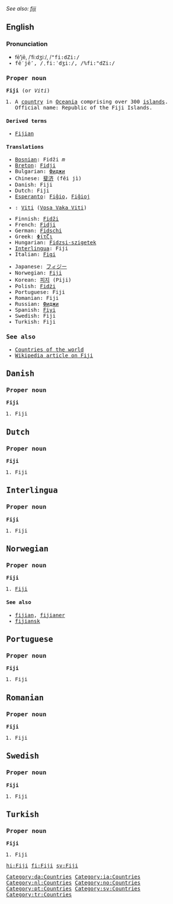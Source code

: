 ''See also: [[fiji]]''
==English==
===Pronunciation===
*fē'''′'''jē, /ˈfiːdʒiː/, /<tt>"fi:dZi:<tt>/
*fē′jē'''′''', /ˌfiːˈdʒiː/, /<tt>%fi:"dZi:<tt>/

===Proper noun===
'''Fiji''' (or ''Viti'')

# A [[country]] in [[Oceania]] comprising over 300 [[island]]s. Official name: Republic of the Fiji Islands.

====Derived terms====
*[[Fijian]]

====Translations====
{{top}}
*[[Bosnian]]: Fidži ''m''
*[[Breton]]: [[Fidji]]
*Bulgarian: [[Фиджи]]
*Chinese: [[斐济]] (fěi jì)
*Danish: Fiji
*Dutch: Fiji
*[[Esperanto]]: [[Fiĝio]], [[Fiĝioj]]
*{{fj}}: [[Viti]] ([[:fj:Viti|Vosa Vaka Viti]])
*Finnish: [[Fidži]]
*French: [[Fidji]]
*German: [[Fidschi]]
*Greek: [[Φίτζι]]
*Hungarian: [[Fidzsi-szigetek]]
*[[Interlingua]]: Fiji
*Italian: [[Figi]]
{{mid}}
*Japanese: [[フィジー]]
*Norwegian: [[#Norwegian|Fiji]]
*Korean: [[피지]] (Piji)
*Polish: [[Fidżi]]
*Portuguese: Fiji
*Romanian: Fiji
*Russian: [[Фиджи]]
*Spanish: [[Fiyi]]
*Swedish: Fiji
*Turkish: Fiji
{{bottom}}

===See also===
* [[Countries of the world]]
*[[w:Fiji|Wikipedia article on Fiji]]

==Danish==
===Proper noun===
'''Fiji'''
#Fiji

==Dutch==
===Proper noun===
'''Fiji'''
#Fiji

==Interlingua==
===Proper noun===
'''Fiji'''
#Fiji

==Norwegian==
===Proper noun===
'''Fiji'''
#[[#English|Fiji]]
====See also====
*[[fijian]], [[fijianer]]
*[[fijiansk]]

==Portuguese==
===Proper noun===
'''Fiji'''
#Fiji

==Romanian==
===Proper noun===
'''Fiji'''
#Fiji

==Swedish==
===Proper noun===
'''Fiji'''
#Fiji

==Turkish==
===Proper noun===
'''Fiji'''
#Fiji

[[Category:da:Countries]]
[[Category:ia:Countries]]
[[Category:nl:Countries]]
[[Category:no:Countries]]
[[Category:pt:Countries]]
[[Category:sv:Countries]]
[[Category:tr:Countries]]

[[hi:Fiji]]
[[fi:Fiji]]
[[sv:Fiji]]